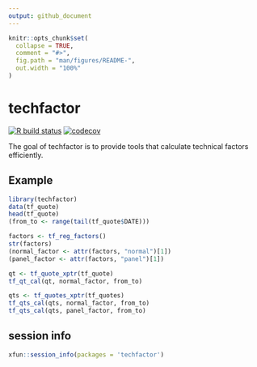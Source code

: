```yaml
---
output: github_document
---
```


<!-- README.md is generated from README.Rmd. Please edit that file -->

```r
knitr::opts_chunk$set(
  collapse = TRUE,
  comment = "#>",
  fig.path = "man/figures/README-",
  out.width = "100%"
)
```

# techfactor

<!-- badges: start -->
[![R build status](https://github.com/shrektan/techfactor/workflows/test-coverage/badge.svg)](https://github.com/shrektan/techfactor/actions)
[![codecov](https://codecov.io/gh/shrektan/techfactor/branch/master/graph/badge.svg)](https://codecov.io/gh/shrektan/techfactor)
<!-- badges: end -->

The goal of techfactor is to provide tools that calculate technical factors efficiently.

## Example

```r
library(techfactor)
data(tf_quote)
head(tf_quote)
(from_to <- range(tail(tf_quote$DATE)))

factors <- tf_reg_factors()
str(factors)
(normal_factor <- attr(factors, "normal")[1])
(panel_factor <- attr(factors, "panel")[1])

qt <- tf_quote_xptr(tf_quote)
tf_qt_cal(qt, normal_factor, from_to)

qts <- tf_quotes_xptr(tf_quotes)
tf_qts_cal(qts, normal_factor, from_to)
tf_qts_cal(qts, panel_factor, from_to)
```

## session info

```r
xfun::session_info(packages = 'techfactor')
```

